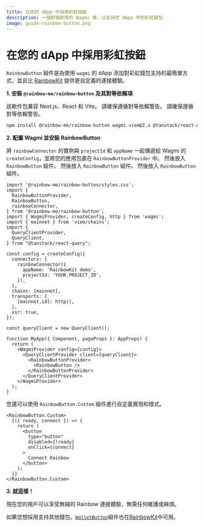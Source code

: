 ```yaml
---
title: 在您的 dApp 中採用彩虹按鈕
description: 一個即插即用的 Wagmi 庫，以支持您 dApp 中的彩虹錢包
image: guide-rainbow-button.png
---
```


# 在您的 dApp 中採用彩虹按鈕

`RainbowButton` 組件是為使用 `wagmi` 的 dApp 添加對彩虹錢包支持的最簡單方式，並且比 [RainbowKit](https://www.rainbowkit.com/docs/installation) 提供更自定義的連接體驗。

**1. 安裝 `@rainbow-me/rainbow-button` 及其對等依賴項**

該軟件包兼容 Next.js、React 和 Vite。 請確保遵循對等依賴警告。 請確保遵循對等依賴警告。

```bash
npm install @rainbow-me/rainbow-button wagmi viem@2.x @tanstack/react-query
```

**2. 配置 Wagmi 並安裝 RainbowButton**

將 `rainbowConnector` 的實例與 `projectId` 和 `appName` 一起傳遞給 Wagmi 的 `createConfig`，並將您的應用包裹在 `RainbowButtonProvider` 中。 然後放入 `RainbowButton` 組件。 然後放入 `RainbowButton` 組件。 然後放入 `RainbowButton` 組件。

```tsx
import '@rainbow-me/rainbow-button/styles.css';
import {
  RainbowButtonProvider,
  RainbowButton,
  rainbowConnector,
} from '@rainbow-me/rainbow-button';
import { WagmiProvider, createConfig, http } from 'wagmi';
import { mainnet } from 'viem/chains';
import {
  QueryClientProvider,
  QueryClient,
} from "@tanstack/react-query";

const config = createConfig({
  connectors: [
    rainbowConnector({
      appName: 'RainbowKit demo',
      projectId: 'YOUR_PROJECT_ID',
    }),
  ],
  chains: [mainnet],
  transports: {
    [mainnet.id]: http(),
  },
  ssr: true,
});

const queryClient = new QueryClient();

function MyApp({ Component, pageProps }: AppProps) {
  return (
    <WagmiProvider config={config}>
      <QueryClientProvider client={queryClient}>
        <RainbowButtonProvider>
          <RainbowButton />
        </RainbowButtonProvider>
      </QueryClientProvider>
    </WagmiProvider>
  );
}
```

您還可以使用 `RainbowButton.Custom` 組件進行自定義實現和樣式。

```tsx
<RainbowButton.Custom>
  {({ ready, connect }) => {
    return (
      <button
        type="button"
        disabled={!ready}
        onClick={connect}
      >
        Connect Rainbow
      </button>
    );
  }}
</RainbowButton.Custom>
```

**3. 就這樣！**

現在您的用戶可以享受無縫的 Rainbow 連接體驗，無需任何維護或麻煩。

如果您想採用支持其他錢包，[`WalletButton`](https://www.rainbowkit.com/docs/wallet-button)組件也在[RainbowKit](https://www.rainbowkit.com/docs/installation)中可用。
